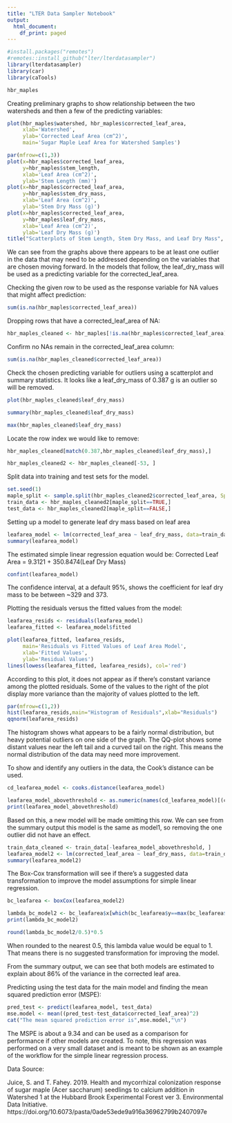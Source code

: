 ---
title: "LTER Data Sampler Notebook"
output:
  html_document:
    df_print: paged
---


```{r, warning=FALSE, message=FALSE}
#install.packages("remotes")
#remotes::install_github("lter/lterdatasampler")
library(lterdatasampler)
library(car)
library(caTools)
```

```{r}
hbr_maples
```

Creating preliminary graphs to show relationship between the two watersheds and then a few of the predicting variables:
```{r}
plot(hbr_maples$watershed, hbr_maples$corrected_leaf_area,
     xlab='Watershed',
     ylab='Corrected Leaf Area (cm^2)',
     main='Sugar Maple Leaf Area for Watershed Samples')
```

```{r}
par(mfrow=c(1,3))
plot(x=hbr_maples$corrected_leaf_area,
     y=hbr_maples$stem_length,
     xlab='Leaf Area (cm^2)',
     ylab='Stem Length (mm)')
plot(x=hbr_maples$corrected_leaf_area,
     y=hbr_maples$stem_dry_mass,
     xlab='Leaf Area (cm^2)',
     ylab='Stem Dry Mass (g)')
plot(x=hbr_maples$corrected_leaf_area,
     y=hbr_maples$leaf_dry_mass,
     xlab='Leaf Area (cm^2)',
     ylab='Leaf Dry Mass (g)')
title("Scatterplots of Stem Length, Stem Dry Mass, and Leaf Dry Mass", line = -1, outer = TRUE)
```

We can see from the graphs above there appears to be at least one outlier in the data that may need to be addressed depending on the variables that are chosen moving forward. In the models that follow, the leaf_dry_mass will be used as a predicting variable for the corrected_leaf_area.

Checking the given row to be used as the response variable for NA values that might affect prediction:
```{r}
sum(is.na(hbr_maples$corrected_leaf_area))
```

Dropping rows that have a corrected_leaf_area of NA:
```{r}
hbr_maples_cleaned <- hbr_maples[!is.na(hbr_maples$corrected_leaf_area),]
```

Confirm no NAs remain in the corrected_leaf_area column:
```{r}
sum(is.na(hbr_maples_cleaned$corrected_leaf_area))
```
Check the chosen predicting variable for outliers using a scatterplot and summary statistics. It looks like a leaf_dry_mass of 0.387 g is an outlier so will be removed.
```{r}
plot(hbr_maples_cleaned$leaf_dry_mass)
```
```{r}
summary(hbr_maples_cleaned$leaf_dry_mass)
```

```{r}
max(hbr_maples_cleaned$leaf_dry_mass)
```
Locate the row index we would like to remove:
```{r}
hbr_maples_cleaned[match(0.387,hbr_maples_cleaned$leaf_dry_mass),]
```

```{r}
hbr_maples_cleaned2 <- hbr_maples_cleaned[-53, ]
```

Split data into training and test sets for the model.
```{r}
set.seed(1)
maple_split <- sample.split(hbr_maples_cleaned2$corrected_leaf_area, SplitRatio = 0.7)
train_data <- hbr_maples_cleaned2[maple_split==TRUE,]
test_data <- hbr_maples_cleaned2[maple_split==FALSE,]
```

Setting up a model to generate leaf dry mass based on leaf area
```{r}
leafarea_model <- lm(corrected_leaf_area ~ leaf_dry_mass, data=train_data)
summary(leafarea_model)
```
The estimated simple linear regression equation would be:
Corrected Leaf Area = 9.3121 + 350.8474(Leaf Dry Mass)

```{r}
confint(leafarea_model)
```

The confidence interval, at a default 95%, shows the coefficient for leaf dry mass to be between ~329 and 373.

Plotting the residuals versus the fitted values from the model:
```{r}
leafarea_resids <- residuals(leafarea_model)
leafarea_fitted <- leafarea_model$fitted

plot(leafarea_fitted, leafarea_resids,
     main='Residuals vs Fitted Values of Leaf Area Model',
     xlab='Fitted Values',
     ylab='Residual Values')
lines(lowess(leafarea_fitted, leafarea_resids), col='red')
```

According to this plot, it does not appear as if there's constant variance among the plotted residuals. Some of the values to the right of the plot display more variance than the majority of values plotted to the left.

```{r}
par(mfrow=c(1,2))
hist(leafarea_resids,main="Histogram of Residuals",xlab="Residuals")
qqnorm(leafarea_resids)
```

The histogram shows what appears to be a fairly normal distribution, but heavy potential outliers on one side of the graph. The QQ-plot shows some distant values near the left tail and a curved tail on the right. This means the normal distribution of the data may need more improvement.

To show and identify any outliers in the data, the Cook's distance can be used.
```{r}
cd_leafarea_model <- cooks.distance(leafarea_model)
```

```{r}
leafarea_model_abovethreshold <- as.numeric(names(cd_leafarea_model)[(cd_leafarea_model > 1)])
print(leafarea_model_abovethreshold)
```
Based on this, a new model will be made omitting this row. We can see from the summary output this model is the same as model1, so removing the one outlier did not have an effect.
```{r}
train_data_cleaned <- train_data[-leafarea_model_abovethreshold, ]
leafarea_model2 <- lm(corrected_leaf_area ~ leaf_dry_mass, data=train_data_cleaned)
summary(leafarea_model2)
```

The Box-Cox transformation will see if there's a suggested data transformation to improve the model assumptions for simple linear regression.
```{r}
bc_leafarea <- boxCox(leafarea_model2)
```
```{r}
lambda_bc_model2 <- bc_leafarea$x[which(bc_leafarea$y==max(bc_leafarea$y))]
print(lambda_bc_model2)
```
```{r}
round(lambda_bc_model2/0.5)*0.5
```
When rounded to the nearest 0.5, this lambda value would be equal to 1. That means there is no suggested transformation for improving the model.

From the summary output, we can see that both models are estimated to explain about 86% of the variance in the corrected leaf area.

Predicting using the test data for the main model and finding the mean squared prediction error (MSPE):
```{r}
pred_test <- predict(leafarea_model, test_data)
mse.model <- mean((pred_test-test_data$corrected_leaf_area)^2)
cat("The mean squared prediction error is",mse.model,"\n")
```
The MSPE is about a 9.34 and can be used as a comparison for performance if other models are created. To note, this regression was performed on a very small dataset and is meant to be shown as an example of the workflow for the simple linear regression process.

Data Source:

Juice, S. and T. Fahey. 2019. Health and mycorrhizal colonization response of sugar maple (Acer saccharum) seedlings to calcium addition in Watershed 1 at the Hubbard Brook Experimental Forest ver 3. Environmental Data Initiative. https://doi.org/10.6073/pasta/0ade53ede9a916a36962799b2407097e
